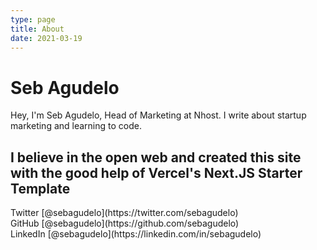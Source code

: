 ```yaml
---
type: page
title: About
date: 2021-03-19
---
```


# Seb Agudelo

Hey, I'm Seb Agudelo, Head of Marketing at Nhost. 
I write about startup marketing and learning to code.

I believe in the open web and created this site with the good help of Vercel's Next.JS Starter Template
---

<div>
  Twitter [@sebagudelo](https://twitter.com/sebagudelo)
  <br />
  GitHub [@sebagudelo](https://github.com/sebagudelo)
  <br />
  LinkedIn [@sebagudelo](https://linkedin.com/in/sebagudelo)
</div>
